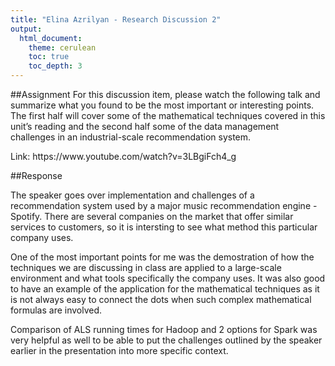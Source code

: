 ```yaml
---
title: "Elina Azrilyan - Research Discussion 2"
output: 
  html_document: 
    theme: cerulean
    toc: true
    toc_depth: 3
---
```

##Assignment
For this discussion item, please watch the following talk and summarize what you found to be the most important or interesting points. The first half will cover some of the mathematical techniques covered in this unit's reading and the second half some of the data management challenges in an industrial-scale recommendation system.

Link: https://www.youtube.com/watch?v=3LBgiFch4_g

##Response

The speaker goes over implementation and challenges of a recommendation system used by a major music recommendation engine - Spotify. There are several companies on the market that offer similar services to customers, so it is intersting to see what method this particular company uses. 

One of the most important points for me was the demostration of how the techniques we are discussing in class are applied to a large-scale environment and what tools specifically the company uses. It was also good to have an example of the application for the mathematical techniques as it is not always easy to connect the dots when such complex mathematical formulas are involved. 

Comparison of ALS running times for Hadoop and 2 options for Spark was very helpful as well to be able to put the challenges outlined by the speaker earlier in the presentation into more specific context.